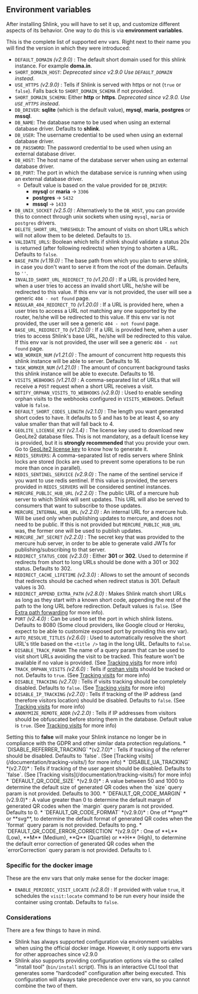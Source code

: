 
## Environment variables

After installing Shlink, you will have to set it up, and customize different aspects of its behavior. One way to do this is via **environment variables**.

This is the complete list of supported env vars. Right next to their name you will find the version in which they were introduced:

* `DEFAULT_DOMAIN` *(v2.9.0)* : The default short domain used for this shlink instance. For example **doma.in**.
* `SHORT_DOMAIN_HOST`: *Deprecated since v2.9.0 Use `DEFAULT_DOMAIN` instead*.
* `USE_HTTPS` *(v2.9.0)* : Tells if Shlink is served with https or not (`true` or `false`). Falls back to `SHORT_DOMAIN_SCHEMA` if not provided.
* `SHORT_DOMAIN_SCHEMA`: Either **http** or **https**. *Deprecated since v2.9.0. Use `USE_HTTPS` instead*.
* `DB_DRIVER`: **sqlite** (which is the default value), **mysql**, **maria**, **postgres** or **mssql**.
* `DB_NAME`: The database name to be used when using an external database driver. Defaults to **shlink**.
* `DB_USER`: The username credential to be used when using an external database driver.
* `DB_PASSWORD`: The password credential to be used when using an external database driver.
* `DB_HOST`: The host name of the database server when using an external database driver.
* `DB_PORT`: The port in which the database service is running when using an external database driver.
  * Default value is based on the value provided for `DB_DRIVER`:
    * **mysql** or **maria** -> `3306`
    * **postgres** -> `5432`
    * **mssql** -> `1433`
* `DB_UNIX_SOCKET` *(v2.5.0)* : Alternatively to the `DB_HOST`, you can provide this to connect through unix sockets when using `mysql`, `maria` or `postgres` drivers.
* `DELETE_SHORT_URL_THRESHOLD`: The amount of visits on short URLs which will not allow them to be deleted. Defaults to `15`.
* `VALIDATE_URLS`: Boolean which tells if shlink should validate a status 20x is returned (after following redirects) when trying to shorten a URL. Defaults to `false`.
* `BASE_PATH` *(v1.19.0)* : The base path from which you plan to serve shlink, in case you don't want to serve it from the root of the domain. Defaults to `''`.
* `INVALID_SHORT_URL_REDIRECT_TO` *(v1.20.0)* : If a URL is provided here, when a user tries to access an invalid short URL, he/she will be redirected to this value. If this env var is not provided, the user will see a generic `404 - not found` page.
* `REGULAR_404_REDIRECT_TO` *(v1.20.0)* : If a URL is provided here, when a user tries to access a URL not matching any one supported by the router, he/she will be redirected to this value. If this env var is not provided, the user will see a generic `404 - not found` page.
* `BASE_URL_REDIRECT_TO` *(v1.20.0)* : If a URL is provided here, when a user tries to access Shlink's base URL, he/she will be redirected to this value. If this env var is not provided, the user will see a generic `404 - not found` page.
* `WEB_WORKER_NUM` *(v1.21.0)* : The amount of concurrent http requests this shlink instance will be able to server. Defaults to 16.
* `TASK_WORKER_NUM` *(v1.21.0)* : The amount of concurrent background tasks this shlink instance will be able to execute. Defaults to 16.
* `VISITS_WEBHOOKS` *(v1.21.0)* : A comma-separated list of URLs that will receive a `POST` request when a short URL receives a visit.
* `NOTIFY_ORPHAN_VISITS_TO_WEBHOOKS` *(v2.9.0)* : Used to enable sending orphan visits to the webhooks configured in `VISITS_WEBHOOKS`. Default value is `false`.
* `DEFAULT_SHORT_CODES_LENGTH` *(v2.1.0)* : The length you want generated short codes to have. It defaults to 5 and has to be at least 4, so any value smaller than that will fall back to 4.
* `GEOLITE_LICENSE_KEY` *(v2.1.4)* : The license key used to download new GeoLite2 database files. This is not mandatory, as a default license key is provided, but it is **strongly recommended** that you provide your own. Go to [GeoLite2 license key](/documentation/geolite-license-key) to know how to generate it.
* `REDIS_SERVERS`: A comma-separated list of redis servers where Shlink locks are stored (locks are used to prevent some operations to be run more than once in parallel).
* `REDIS_SENTINEL_SERVICE` *(v2.9.0)* : The name of the sentinel service if you want to use redis sentinel. If this value is provided, the servers provided in `REDIS_SERVERS` will be considered sentinel instances.
* `MERCURE_PUBLIC_HUB_URL` *(v2.2.0)* : The public URL of a mercure hub server to which Shlink will sent updates. This URL will also be served to consumers that want to subscribe to those updates.
* `MERCURE_INTERNAL_HUB_URL` *(v2.2.0)* : An internal URL for a mercure hub. Will be used only when publishing updates to mercure, and does not need to be public. If this is not provided but `MERCURE_PUBLIC_HUB_URL` was, the former one will be used to publish updates.
* `MERCURE_JWT_SECRET` *(v2.2.0)* : The secret key that was provided to the mercure hub server, in order to be able to generate valid JWTs for publishing/subscribing to that server.
* `REDIRECT_STATUS_CODE` *(v2.3.0)* : Either **301** or **302**. Used to determine if redirects from short to long URLs should be done with a 301 or 302 status. Defaults to 302.
* `REDIRECT_CACHE_LIFETIME` *(v2.3.0)* : Allows to set the amount of seconds that redirects should be cached when redirect status is 301. Default values is 30.
* `REDIRECT_APPEND_EXTRA_PATH` *(v2.8.0)* : Makes Shlink match short URLs as long as they start with a known short code, appending the rest of the path to the long URL before redirection. Default values is `false`. (See [Extra path forwarding](/documentation/some-features/#extra-path-forwarding) for more info).
* `PORT` *(v2.4.0)* : Can be used to set the port in which shlink listens. Defaults to 8080 (Some cloud providers, like Google cloud or Heroku, expect to be able to customize exposed port by providing this env var).
* `AUTO_RESOLVE_TITLES` *(v2.6.0)* : Used to automatically resolve the short URL's title based on the `<title />` tag in the long URL. Defaults to `false`.
* `DISABLE_TRACK_PARAM`: The name of a query param that can be used to visit short URLs avoiding the visit to be tracked. This feature won't be available if no value is provided. (See [Tracking visits](/documentation/tracking-visits/) for more info)
* `TRACK_ORPHAN_VISITS` *(v2.6.0)* : Tells if [orphan visits](/documentation/tracking-visits/#orphan-visits) should be tracked or not. Defaults to `true`. (See [Tracking visits](/documentation/tracking-visits/) for more info)
* `DISABLE_TRACKING` *(v2.7.0)* : Tells if visits tracking should be completely disabled. Defaults to `false`. (See [Tracking visits](/documentation/tracking-visits/) for more info)
* `DISABLE_IP_TRACKING` *(v2.7.0)* : Tells if tracking of the IP address (and therefore visitors location) should be disabled. Defaults to `false`. (See [Tracking visits](/documentation/tracking-visits/) for more info)
* `ANONYMIZE_REMOTE_ADDR` *(v2.2.0)* : Tells if IP addresses from visitors should be obfuscated before storing them in the database. Default value is `true`. (See [Tracking visits](/documentation/tracking-visits/) for more info)
<Callout type="warning">
  Setting this to <b>false</b> will make your Shlink instance no longer be in compliance with the GDPR and other similar data protection regulations.
</Callout>
* `DISABLE_REFERRER_TRACKING` *(v2.7.0)* : Tells if tracking of the referrer should be disabled. Defaults to `false`. (See [Tracking visits](/documentation/tracking-visits/) for more info)
* `DISABLE_UA_TRACKING` *(v2.7.0)* : Tells if tracking of the user agent should be disabled. Defaults to `false`. (See [Tracking visits](/documentation/tracking-visits/) for more info)
* `DEFAULT_QR_CODE_SIZE` *(v2.9.0)* : A value between 50 and 1000 to determine the default size of generated QR codes when the `size` query param is not provided. Defaults to 300.
* `DEFAULT_QR_CODE_MARGIN` *(v2.9.0)* : A value greater than 0 to determine the default margin of generated QR codes when the `margin` query param is not provided. Defaults to 0.
* `DEFAULT_QR_CODE_FORMAT` *(v2.9.0)* : One of **png** or **svg**, to determine the default format of generated QR codes when the `format` query param is not provided. Defaults to png.
* `DEFAULT_QR_CODE_ERROR_CORRECTION` *(v2.9.0)* : One of **L** (Low), **M** (Medium), **Q** (Quartile) or **H** (High), to determine the default error correction of generated QR codes when the `errorCorrection` query param is not provided. Defaults to l.

### Specific for the docker image

These are the env vars that only make sense for the docker image:

* `ENABLE_PERIODIC_VISIT_LOCATE` *(v2.8.0)* : If provided with value `true`, it schedules the `visit:locate` command to be run every hour inside the container using crontab. Defaults to `false`.

### Considerations

There are a few things to have in mind.

* Shlink has always supported configuration via environment variables when using the official docker image. However, it only supports env vars for other approaches since v2.9.0
* Shlink also supports providing configuration options via the so called "install tool" (`bin/install` script). This is an interactive CLI tool that generates some "hardcoded" configuration after being executed.
  This configuration will always take precedence over env vars, so you cannot combine the two of them.
